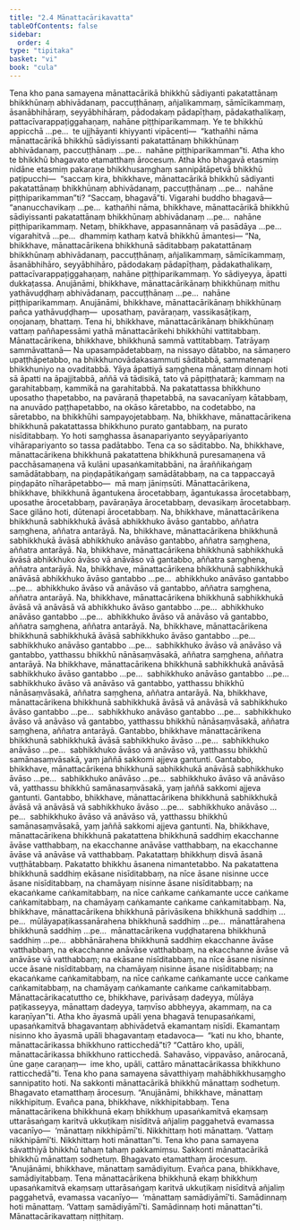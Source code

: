 ```yaml
---
title: "2.4 Mānattacārikavatta"
tableOfContents: false
sidebar:
  order: 4
type: "tipitaka"
basket: "vi"
book: "cula"
---
```



<DynamicBreadcrumb />

<Division number="90" book="cula" e="ch" v="4" p="95">

<Paragraph number="448" book="cula">
Tena kho pana samayena mānattacārikā bhikkhū sādiyanti pakatattānaṃ bhikkhūnaṃ abhivādanaṃ, paccuṭṭhānaṃ, añjalikammaṃ, sāmīcikammaṃ, āsanābhihāraṃ, seyyābhihāraṃ, pādodakaṃ pādapīṭhaṃ, pādakathalikaṃ, pattacīvarappaṭiggahaṇaṃ, nahāne piṭṭhiparikammaṃ. Ye te bhikkhū appicchā …pe…  te ujjhāyanti khiyyanti vipācenti—  “kathañhi nāma mānattacārikā bhikkhū sādiyissanti pakatattānaṃ bhikkhūnaṃ abhivādanaṃ, paccuṭṭhānaṃ …pe…  nahāne piṭṭhiparikamman”ti. Atha kho te bhikkhū bhagavato etamatthaṃ ārocesuṃ.
</Paragraph>

<Paragraph number="449" book="cula">
Atha kho bhagavā etasmiṃ nidāne etasmiṃ pakaraṇe bhikkhusaṃghaṃ sannipātāpetvā bhikkhū paṭipucchi—  “saccaṃ kira, bhikkhave, mānattacārikā bhikkhū sādiyanti pakatattānaṃ bhikkhūnaṃ abhivādanaṃ, paccuṭṭhānaṃ …pe…  nahāne piṭṭhiparikamman”ti? “Saccaṃ, bhagavā”ti. Vigarahi buddho bhagavā—  “ananucchavikaṃ …pe…  kathañhi nāma, bhikkhave, mānattacārikā bhikkhū sādiyissanti pakatattānaṃ bhikkhūnaṃ abhivādanaṃ …pe…  nahāne piṭṭhiparikammaṃ. Netaṃ, bhikkhave, appasannānaṃ vā pasādāya …pe…  vigarahitvā …pe…  dhammiṃ kathaṃ katvā bhikkhū āmantesi—
</Paragraph>

<Paragraph number="450" book="cula">
“Na, bhikkhave, mānattacārikena bhikkhunā sāditabbaṃ pakatattānaṃ bhikkhūnaṃ abhivādanaṃ, paccuṭṭhānaṃ, añjalikammaṃ, sāmīcikammaṃ, āsanābhihāro, seyyābhihāro, pādodakaṃ pādapīṭhaṃ, pādakathalikaṃ, pattacīvarappaṭiggahaṇaṃ, nahāne piṭṭhiparikammaṃ. Yo sādiyeyya, āpatti dukkaṭassa. Anujānāmi, bhikkhave, mānattacārikānaṃ bhikkhūnaṃ mithu yathāvuḍḍhaṃ abhivādanaṃ, paccuṭṭhānaṃ …pe…  nahāne piṭṭhiparikammaṃ. Anujānāmi, bhikkhave, mānattacārikānaṃ bhikkhūnaṃ pañca yathāvuḍḍhaṃ—  uposathaṃ, pavāraṇaṃ, vassikasāṭikaṃ, oṇojanaṃ, bhattaṃ. Tena hi, bhikkhave, mānattacārikānaṃ bhikkhūnaṃ vattaṃ paññapessāmi yathā mānattacārikehi bhikkhūhi vattitabbaṃ.
</Paragraph>

</Division>
<Division number="91" book="cula" e="ch" v="4" p="96">

<Paragraph number="451" book="cula">
Mānattacārikena, bhikkhave, bhikkhunā sammā vattitabbaṃ. Tatrāyaṃ sammāvattanā—
</Paragraph>

<Paragraph number="452" book="cula">
Na upasampādetabbaṃ, na nissayo dātabbo, na sāmaṇero upaṭṭhāpetabbo, na bhikkhunovādakasammuti sāditabbā, sammatenapi bhikkhuniyo na ovaditabbā. Yāya āpattiyā saṃghena mānattaṃ dinnaṃ hoti sā āpatti na āpajjitabbā, aññā vā tādisikā, tato vā pāpiṭṭhatarā; kammaṃ na garahitabbaṃ, kammikā na garahitabbā. Na pakatattassa bhikkhuno uposatho ṭhapetabbo, na pavāraṇā ṭhapetabbā, na savacanīyaṃ kātabbaṃ, na anuvādo paṭṭhapetabbo, na okāso kāretabbo, na codetabbo, na sāretabbo, na bhikkhūhi sampayojetabbaṃ.
</Paragraph>

<Paragraph number="453" book="cula">
Na, bhikkhave, mānattacārikena bhikkhunā pakatattassa bhikkhuno purato gantabbaṃ, na purato nisīditabbaṃ. Yo hoti saṃghassa āsanapariyanto seyyāpariyanto vihārapariyanto so tassa padātabbo. Tena ca so sāditabbo.
</Paragraph>

<Paragraph number="454" book="cula">
Na, bhikkhave, mānattacārikena bhikkhunā pakatattena bhikkhunā puresamaṇena vā pacchāsamaṇena vā kulāni upasaṅkamitabbāni, na āraññikaṅgaṃ samādātabbaṃ, na piṇḍapātikaṅgaṃ samādātabbaṃ, na ca tappaccayā piṇḍapāto nīharāpetabbo—  mā maṃ jāniṃsūti.
</Paragraph>

<Paragraph number="455" book="cula">
Mānattacārikena, bhikkhave, bhikkhunā āgantukena ārocetabbaṃ, āgantukassa ārocetabbaṃ, uposathe ārocetabbaṃ, pavāraṇāya ārocetabbaṃ, devasikaṃ ārocetabbaṃ. Sace gilāno hoti, dūtenapi ārocetabbaṃ.
</Paragraph>

<Paragraph number="456" book="cula">
Na, bhikkhave, mānattacārikena bhikkhunā sabhikkhukā āvāsā abhikkhuko āvāso gantabbo, aññatra saṃghena, aññatra antarāyā.
</Paragraph>

<Paragraph number="457" book="cula">
Na, bhikkhave, mānattacārikena bhikkhunā sabhikkhukā āvāsā abhikkhuko anāvāso gantabbo, aññatra saṃghena, aññatra antarāyā.
</Paragraph>

<Paragraph number="458" book="cula">
Na, bhikkhave, mānattacārikena bhikkhunā sabhikkhukā āvāsā abhikkhuko āvāso vā anāvāso vā gantabbo, aññatra saṃghena, aññatra antarāyā.
</Paragraph>

<Paragraph number="459" book="cula">
Na, bhikkhave, mānattacārikena bhikkhunā sabhikkhukā anāvāsā abhikkhuko āvāso gantabbo …pe…  abhikkhuko anāvāso gantabbo …pe…  abhikkhuko āvāso vā anāvāso vā gantabbo, aññatra saṃghena, aññatra antarāyā.
</Paragraph>

<Paragraph number="460" book="cula">
Na, bhikkhave, mānattacārikena bhikkhunā sabhikkhukā āvāsā vā anāvāsā vā abhikkhuko āvāso gantabbo …pe…  abhikkhuko anāvāso gantabbo …pe…  abhikkhuko āvāso vā anāvāso vā gantabbo, aññatra saṃghena, aññatra antarāyā.
</Paragraph>

<Paragraph number="461" book="cula">
Na, bhikkhave, mānattacārikena bhikkhunā sabhikkhukā āvāsā sabhikkhuko āvāso gantabbo …pe…  sabhikkhuko anāvāso gantabbo …pe…  sabhikkhuko āvāso vā anāvāso vā gantabbo, yatthassu bhikkhū nānāsaṃvāsakā, aññatra saṃghena, aññatra antarāyā.
</Paragraph>

<Paragraph number="462" book="cula">
Na bhikkhave, mānattacārikena bhikkhunā sabhikkhukā anāvāsā sabhikkhuko āvāso gantabbo …pe…  sabhikkhuko anāvāso gantabbo …pe…  sabhikkhuko āvāso vā anāvāso vā gantabbo, yatthassu bhikkhū nānāsaṃvāsakā, aññatra saṃghena, aññatra antarāyā.
</Paragraph>

<Paragraph number="463" book="cula">
Na, bhikkhave, mānattacārikena bhikkhunā sabhikkhukā āvāsā vā anāvāsā vā sabhikkhuko āvāso gantabbo …pe…  sabhikkhuko anāvāso gantabbo …pe…  sabhikkhuko āvāso vā anāvāso vā gantabbo, yatthassu bhikkhū nānāsaṃvāsakā, aññatra saṃghena, aññatra antarāyā.
</Paragraph>

<Paragraph number="464" book="cula">
Gantabbo, bhikkhave mānattacārikena bhikkhunā sabhikkhukā āvāsā sabhikkhuko āvāso …pe…  sabhikkhuko anāvāso …pe…  sabhikkhuko āvāso vā anāvāso vā, yatthassu bhikkhū samānasaṃvāsakā, yaṃ jaññā sakkomi ajjeva gantunti.
</Paragraph>

<Paragraph number="465" book="cula">
Gantabbo, bhikkhave, mānattacārikena bhikkhunā sabhikkhukā anāvāsā sabhikkhuko āvāso …pe…  sabhikkhuko anāvāso …pe…  sabhikkhuko āvāso vā anāvāso vā, yatthassu bhikkhū samānasaṃvāsakā, yaṃ jaññā sakkomi ajjeva gantunti.
</Paragraph>

<Paragraph number="466" book="cula">
Gantabbo, bhikkhave, mānattacārikena bhikkhunā sabhikkhukā āvāsā vā anāvāsā vā sabhikkhuko āvāso …pe…  sabhikkhuko anāvāso …pe…  sabhikkhuko āvāso vā anāvāso vā, yatthassu bhikkhū samānasaṃvāsakā, yaṃ jaññā sakkomi ajjeva gantunti.
</Paragraph>

<Paragraph number="467" book="cula">
Na, bhikkhave, mānattacārikena bhikkhunā pakatattena bhikkhunā saddhiṃ ekacchanne āvāse vatthabbaṃ, na ekacchanne anāvāse vatthabbaṃ, na ekacchanne āvāse vā anāvāse vā vatthabbaṃ. Pakatattaṃ bhikkhuṃ disvā āsanā vuṭṭhātabbaṃ. Pakatatto bhikkhu āsanena nimantetabbo. Na pakatattena bhikkhunā saddhiṃ ekāsane nisīditabbaṃ, na nīce āsane nisinne ucce āsane nisīditabbaṃ, na chamāyaṃ nisinne āsane nisīditabbaṃ; na ekacaṅkame caṅkamitabbaṃ, na nīce caṅkame caṅkamante ucce caṅkame caṅkamitabbaṃ, na chamāyaṃ caṅkamante caṅkame caṅkamitabbaṃ.
</Paragraph>

<Paragraph number="468" book="cula">
Na, bhikkhave, mānattacārikena bhikkhunā pārivāsikena bhikkhunā saddhiṃ …pe…  mūlāyapaṭikassanārahena bhikkhunā saddhiṃ …pe…  mānattārahena bhikkhunā saddhiṃ …pe…  mānattacārikena vuḍḍhatarena bhikkhunā saddhiṃ …pe…  abbhānārahena bhikkhunā saddhiṃ ekacchanne āvāse vatthabbaṃ, na ekacchanne anāvāse vatthabbaṃ, na ekacchanne āvāse vā anāvāse vā vatthabbaṃ; na ekāsane nisīditabbaṃ, na nīce āsane nisinne ucce āsane nisīditabbaṃ, na chamāyaṃ nisinne āsane nisīditabbaṃ; na ekacaṅkame caṅkamitabbaṃ, na nīce caṅkame caṅkamante ucce caṅkame caṅkamitabbaṃ, na chamāyaṃ caṅkamante caṅkame caṅkamitabbaṃ.
</Paragraph>

<Paragraph number="469" book="cula">
Mānattacārikacatuttho ce, bhikkhave, parivāsaṃ dadeyya, mūlāya paṭikasseyya, mānattaṃ dadeyya, taṃvīso abbheyya, akammaṃ, na ca karaṇīyan”ti.
</Paragraph>

</Division>
<Division number="92" book="cula" e="ch" v="4" p="99">

<Paragraph number="470" book="cula">
Atha kho āyasmā upāli yena bhagavā tenupasaṅkami, upasaṅkamitvā bhagavantaṃ abhivādetvā ekamantaṃ nisīdi. Ekamantaṃ nisinno kho āyasmā upāli bhagavantaṃ etadavoca—  “kati nu kho, bhante, mānattacārikassa bhikkhuno ratticchedā”ti? “Cattāro kho, upāli, mānattacārikassa bhikkhuno ratticchedā. Sahavāso, vippavāso, anārocanā, ūne gaṇe caraṇaṃ—  ime kho, upāli, cattāro mānattacārikassa bhikkhuno ratticchedā”ti.
</Paragraph>

</Division>
<Division number="93" book="cula" e="ch" v="4" p="99">

<Paragraph number="471" book="cula">
Tena kho pana samayena sāvatthiyaṃ mahābhikkhusaṃgho sannipatito hoti. Na sakkonti mānattacārikā bhikkhū mānattaṃ sodhetuṃ. Bhagavato etamatthaṃ ārocesuṃ. “Anujānāmi, bhikkhave, mānattaṃ nikkhipituṃ. Evañca pana, bhikkhave, nikkhipitabbaṃ. Tena mānattacārikena bhikkhunā ekaṃ bhikkhuṃ upasaṅkamitvā ekaṃsaṃ uttarāsaṅgaṃ karitvā ukkuṭikaṃ nisīditvā añjaliṃ paggahetvā evamassa vacanīyo—  ‘mānattaṃ nikkhipāmī’ti. Nikkhittaṃ hoti mānattaṃ. ‘Vattaṃ nikkhipāmī’ti. Nikkhittaṃ hoti mānattan”ti.
</Paragraph>

</Division>
<Division number="94" book="cula" e="ch" v="4" p="99">

<Paragraph number="472" book="cula">
Tena kho pana samayena sāvatthiyā bhikkhū tahaṃ tahaṃ pakkamiṃsu. Sakkonti mānattacārikā bhikkhū mānattaṃ sodhetuṃ. Bhagavato etamatthaṃ ārocesuṃ. “Anujānāmi, bhikkhave, mānattaṃ samādiyituṃ. Evañca pana, bhikkhave, samādiyitabbaṃ. Tena mānattacārikena bhikkhunā ekaṃ bhikkhuṃ upasaṅkamitvā ekaṃsaṃ uttarāsaṅgaṃ karitvā ukkuṭikaṃ nisīditvā añjaliṃ paggahetvā, evamassa vacanīyo—  ‘mānattaṃ samādiyāmī’ti. Samādinnaṃ hoti mānattaṃ. ‘Vattaṃ samādiyāmī’ti. Samādinnaṃ hoti mānattan”ti.

</Paragraph>
</Division>

<Paragraph number="473" type="center" book="cula">
Mānattacārikavattaṃ niṭṭhitaṃ.
</Paragraph>